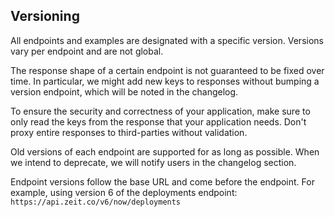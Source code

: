 
## Versioning

All endpoints and examples are designated with a specific version. Versions vary per endpoint and are not global.

The response shape of a certain endpoint is not guaranteed to be fixed over time. In particular, we might add new keys to responses without bumping a version endpoint, which will be noted in the changelog.

To ensure the security and correctness of your application, make sure to only read the keys from the response that your application needs. Don't proxy entire responses to third-parties without validation.

Old versions of each endpoint are supported for as long as possible. When we intend to deprecate, we will notify users in the changelog section.

<Example>
  <span>Endpoint versions follow the base URL and come before the endpoint. For example, using version <InlineCode>6</InlineCode> of the <GenericLink href="#endpoints/deployments">deployments endpoint</GenericLink>:</span>
  <Code>https://api.zeit.co/v6/now/deployments</Code>
</Example>

